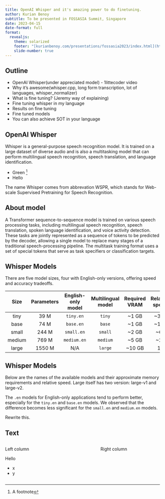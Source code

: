 ```yaml
---
title: OpenAI Whisper and it's amazing power to do finetuning.
author: Kurian Benoy
subtitle: To be presented in FOSSASIA Summit, Singapore
date: 2023-04-15
date-format: full
format:
  revealjs:
    theme: solarized
    footer: "[kurianbenoy.com/presentations/fossasia2023/index.html](https://kurianbenoy.com/presentations/fossasia2023/index.html)"
    slide-number: true
---
```


## Outline

- OpenAI Whisper(under appreciated model) - 1littecoder video
- Why it's awesome(whisper.cpp, long form transcription, lot of languages, whisper_normalizer)
- What is fine tuning? (Jeremy way of explaining)
- Fine tuning whisper in my language
- Results on fine tuning
- Fine tuned models
- You can also achieve SOT in your language

## OpenAI Whisper

Whisper is a general-purpose speech recognition model. It is trained on a large dataset of diverse audio and is also a multitasking model that can perform multilingual speech recognition, speech translation, and language identification.

- Green ^[A footnote]
- Hello

::: aside
The name Whisper comes from abbrevation WSPR, which stands for Web-scale Supervised Pretraining for Speech Recognition.
:::


## About model {background-color="black" background-image="https://placekitten.com/100/100" }

A Transformer sequence-to-sequence model is trained on various speech processing tasks, including multilingual speech recognition, speech translation, spoken language identification, and voice activity detection. These tasks are jointly represented as a sequence of tokens to be predicted by the decoder, allowing a single model to replace many stages of a traditional speech-processing pipeline. The multitask training format uses a set of special tokens that serve as task specifiers or classification targets.

## Whisper Models {.scrollable}

There are five model sizes, four with English-only versions, offering speed and accuracy tradeoffs. 


|  Size  | Parameters | English-only model | Multilingual model | Required VRAM | Relative speed |
|:------:|:----------:|:------------------:|:------------------:|:-------------:|:--------------:|
|  tiny  |    39 M    |     `tiny.en`      |       `tiny`       |     ~1 GB     |      ~32x      |
|  base  |    74 M    |     `base.en`      |       `base`       |     ~1 GB     |      ~16x      |
| small  |   244 M    |     `small.en`     |      `small`       |     ~2 GB     |      ~6x       |
| medium |   769 M    |    `medium.en`     |      `medium`      |     ~5 GB     |      ~2x       |
| large  |   1550 M   |        N/A         |      `large`       |    ~10 GB     |       1x       |

## Whisper Models

Below are the names of the available models and their approximate memory requirements and relative speed. Large itself has two version: large-v1 and large-v2.

The `.en` models for English-only applications tend to perform better, especially for the `tiny.en` and `base.en` models. We observed that the difference becomes less significant for the `small.en` and `medium.en` models.

::: {.notes}
Rewrite this.
:::

## Text

:::: {.columns}

::: {.column width="60%"}
Left column

Hello

- x
- y
:::

::: {.column width="40%"}
Right column
:::

::::
